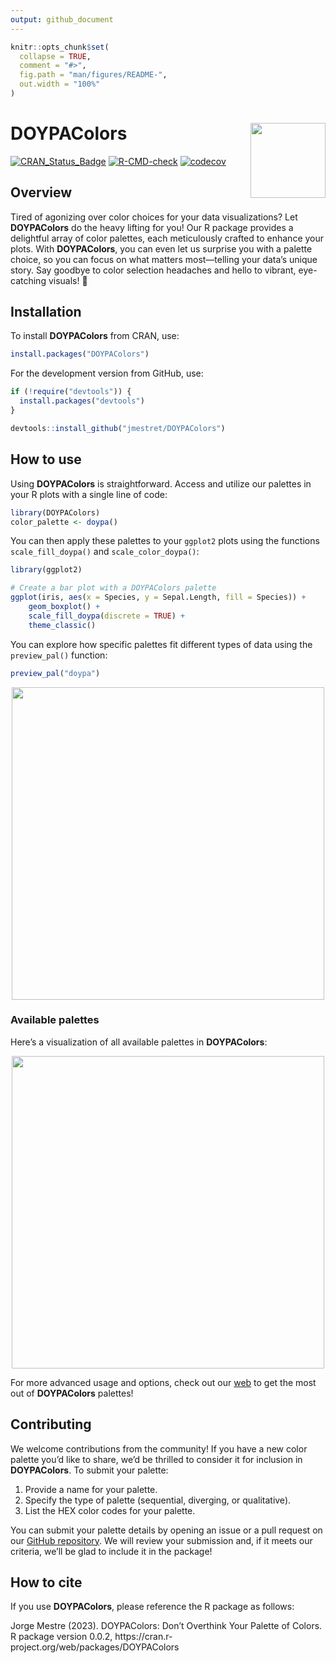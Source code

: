```yaml
---
output: github_document
---
```


<!-- README.md is generated from README.Rmd. Please edit that file -->

```r
knitr::opts_chunk$set(
  collapse = TRUE,
  comment = "#>",
  fig.path = "man/figures/README-",
  out.width = "100%"
)
```

# DOYPAColors <a href="https://jmestret.github.io/DOYPAColors/"><img src="man/figures/logo.png" align="right" height="120" /></a>

<!-- badges: start -->
[![CRAN_Status_Badge](https://www.r-pkg.org/badges/version/DOYPAColors?color=blue)](https://cran.r-project.org/package=DOYPAColors)
[![R-CMD-check](https://github.com/jmestret/DOYPAColors/actions/workflows/R-CMD-check.yaml/badge.svg)](https://github.com/jmestret/DOYPAColors/actions/workflows/R-CMD-check.yaml)
[![codecov](https://codecov.io/gh/jmestret/DOYPAColors/graph/badge.svg?token=IU6UAU5F3K)](https://codecov.io/gh/jmestret/DOYPAColors)
<!-- badges: end -->

## Overview

  Tired of agonizing over color choices for your data visualizations? Let **DOYPAColors** do the heavy lifting for you! Our R package provides a delightful array of color palettes, each meticulously crafted to enhance your plots. With **DOYPAColors**, you can even let us surprise you with a palette choice, so you can focus on what matters most—telling your data's unique story. Say goodbye to color selection headaches and hello to vibrant, eye-catching visuals! 🎨

## Installation

To install **DOYPAColors** from CRAN, use:

```r
install.packages("DOYPAColors")
```

For the development version from GitHub, use:

```r
if (!require("devtools")) {
  install.packages("devtools")
}

devtools::install_github("jmestret/DOYPAColors")
```

## How to use

Using **DOYPAColors** is straightforward. Access and utilize our palettes in your R plots with a single line of code:

```r
library(DOYPAColors)
color_palette <- doypa()
```

You can then apply these palettes to your `ggplot2` plots using the functions `scale_fill_doypa()` and `scale_color_doypa()`:

```r
library(ggplot2)

# Create a bar plot with a DOYPAColors palette
ggplot(iris, aes(x = Species, y = Sepal.Length, fill = Species)) +
    geom_boxplot() +
    scale_fill_doypa(discrete = TRUE) +
    theme_classic()
```

You can explore how specific palettes fit different types of data using the `preview_pal()` function:

```r
preview_pal("doypa")
```

<p align="center">
  <img src="man/figures/preview_plot.png" width="500">
</p>

### Available palettes

Here’s a visualization of all available palettes in **DOYPAColors**:

<p align="center">
  <img src="man/figures/color_palettes.png" width="500">
</p>

For more advanced usage and options, check out our [web](https://jmestret.github.io/DOYPAColors/) to get the most out of **DOYPAColors** palettes!

## Contributing

We welcome contributions from the community! If you have a new color palette you’d like to share, we’d be thrilled to consider it for inclusion in **DOYPAColors**. To submit your palette:

1. Provide a name for your palette.
2. Specify the type of palette (sequential, diverging, or qualitative).
3. List the HEX color codes for your palette.

You can submit your palette details by opening an issue or a pull request on our [GitHub repository](https://github.com/jmestret/DOYPAColors). We will review your submission and, if it meets our criteria, we’ll be glad to include it in the package!

## How to cite 

If you use **DOYPAColors**, please reference the R package as follows:

Jorge Mestre (2023). DOYPAColors: Don't Overthink Your Palette of Colors. R package version 0.0.2, https://cran.r-project.org/web/packages/DOYPAColors
